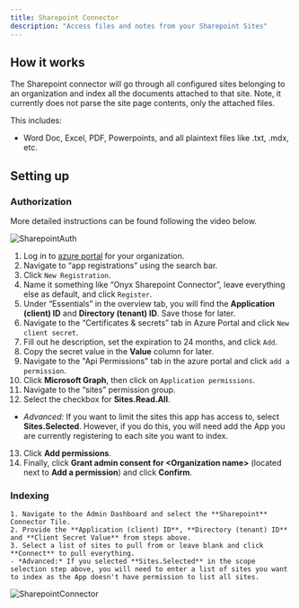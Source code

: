 ```yaml
---
title: Sharepoint Connector
description: "Access files and notes from your Sharepoint Sites"
---
```


## How it works

The Sharepoint connector will go through all configured sites belonging to an organization and
index all the documents attached to that site. Note, it currently does not parse the site page
contents, only the attached files.

This includes:

- Word Doc, Excel, PDF, Powerpoints, and all plaintext files like .txt, .mdx, etc.

## Setting up

### Authorization

More detailed instructions can be found following the video below.

![SharepointAuth](/assets/images/connectors/sharepoint/SharepointAuth.gif) 

1. Log in to [azure portal](https://portal.azure.com/#home) for your organization. 
2. Navigate to “app registrations” using the search bar. 
3. Click `New Registration`. 
4. Name it something like “Onyx Sharepoint Connector”, leave everything else as default, and click `Register`. 
5. Under “Essentials” in the overview tab, you will find the **Application (client) ID** and **Directory (tenant) ID**. Save those for later. 
6. Navigate to the “Certificates & secrets” tab in Azure Portal and click `New client secret`. 
7. Fill out he description, set the expiration to 24 months, and click `Add`. 
8. Copy the secret value in the **Value** column for later. 
9. Navigate to the "Api Permissions" tab in the azure portal and click `add a permission`. 
10. Click **Microsoft Graph**, then click on `Application permissions`. 
11. Navigate to the “sites” permission group.
12. Select the checkbox for **Sites.Read.All**. 
- *Advanced:* If you want to limit the sites this app has access to, select **Sites.Selected**. However, if you do this, you will need add the App you are currently registering to each site you want to index. 
13. Click **Add permissions**. 
14. Finally, click **Grant admin consent for \<Organization name\>** (located next to **Add a permission**) and click **Confirm**.

### Indexing

    1. Navigate to the Admin Dashboard and select the **Sharepoint** Connector Tile.
    2. Provide the **Application (client) ID**, **Directory (tenant) ID** and **Client Secret Value** from steps above.
    3. Select a list of sites to pull from or leave blank and click **Connect** to pull everything.
    - *Advanced:* If you selected **Sites.Selected** in the scope selection step above, you will need to enter a list of sites you want to index as the App doesn't have permission to list all sites. 

![SharepointConnector](/assets/images/connectors/sharepoint/SharepointConnector.png)
